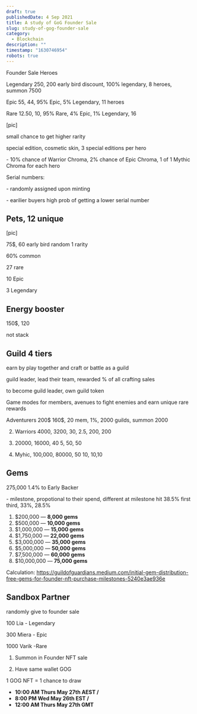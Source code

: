 ```yaml
---
draft: true
publishedDate: 4 Sep 2021
title: A study of GoG Founder Sale
slug: study-of-gog-founder-sale
category:
  - Blockchain
description: ""
timestamp: "1630746954"
robots: true
---
```

Founder Sale Heroes

Legendary 250, 200 early bird discount, 100% legendary, 8 heroes, summon 7500

Epic 55, 44, 95% Epic, 5% Legendary, 11 heroes

Rare 12.50, 10, 95% Rare, 4% Epic, 1% Legendary, 16



\[pic]

small chance to get higher rarity

special edition, cosmetic skin, 3 special editions per hero

\- 10% chance of Warrior Chroma, 2% chance of Epic Chroma, 1 of 1 Mythic Chroma for each hero

Serial numbers:

\- randomly assigned upon minting

\- earilier buyers high prob of getting a lower serial number

## Pets, 12 unique

\[pic]

75$, 60 early bird random 1 rarity

60% common

27 rare

10 Epic

3 Legendary

## Energy booster

150$, 120

not stack

## Guild 4 tiers

earn by play together and craft or battle as a guild

guild leader, lead their team, rewarded % of all crafting sales 

to become guild leader, own guild token

Game modes for members, avenues to fight enemies and earn unique rare rewards

Adventurers 200$ 160$, 20 mem, 1%, 2000 guilds, summon 2000

2. Warriors 4000, 3200, 30, 2.5, 200, 200

3. 20000, 16000, 40 5, 50, 50

4. Myhic, 100,000, 80000, 50 10, 10,10

## Gems

275,000 1.4% to Early Backer

\- milestone, propotional to their spend, different at milestone hit 38.5% first third, 33%, 28.5%

1. $200,000 — **8,000 gems**
2. $500,000 — **10,000 gems**
3. $1,000,000 — **15,000 gems**
4. $1,750,000 — **22,000 gems**
5. $3,000,000 — **35,000 gems**
6. $5,000,000 — **50,000 gems**
7. $7,500,000 — **60,000 gems**
8. $10,000,000 — **75,000 gems**

Calculation: https://guildofguardians.medium.com/initial-gem-distribution-free-gems-for-founder-nft-purchase-milestones-5240e3ae936e

## Sandbox Partner

randomly give to founder sale

100 Lia - Legendary

300 Miera - Epic

1000 Varik -Rare

1. Summon in Founder NFT sale

2. Have same wallet GOG 

1 GOG NFT = 1 chance to draw





* **10:00 AM Thurs May 27th AEST /**
* **8:00 PM Wed May 26th EST /**
* **12:00 AM Thurs May 27th GMT**